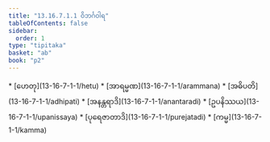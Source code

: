 ```yaml
---
title: "13.16.7.1.1 ဝိဘင်္ဂဝါရ"
tableOfContents: false
sidebar:
  order: 1
type: "tipitaka"
basket: "ab"
book: "p2"
---
```



<DynamicBreadcrumb />



<TableOfContents book="p2" section="13.16.7.1.1">
* [ဟေတု](13-16-7-1-1/hetu)
* [အာရမ္မဏ](13-16-7-1-1/arammana)
* [အဓိပတိ](13-16-7-1-1/adhipati)
* [အနန္တရာဒိ](13-16-7-1-1/anantaradi)
* [ဥပနိဿယ](13-16-7-1-1/upanissaya)
* [ပုရေဇာတာဒိ](13-16-7-1-1/purejatadi)
* [ကမ္မ](13-16-7-1-1/kamma)
</TableOfContents>